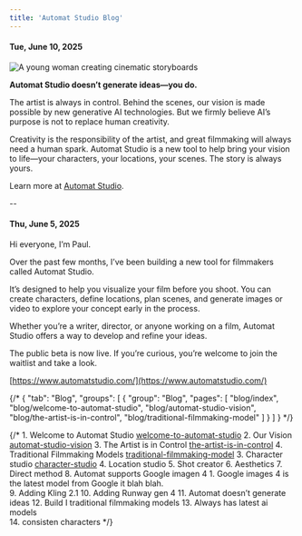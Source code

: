 ```yaml
---
title: 'Automat Studio Blog'
---
```


#### Tue, June 10, 2025

![A young woman creating cinematic storyboards](/images/blog/june-10-2025.webp?1)

**Automat Studio doesn’t generate ideas—you do.**

The artist is always in control. Behind the scenes, our vision is made possible by new generative AI technologies. But we firmly believe AI’s purpose is not to replace human creativity.

Creativity is the responsibility of the artist, and great filmmaking will always need a human spark. Automat Studio is a new tool to help bring your vision to life—your characters, your locations, your scenes. The story is always yours.

Learn more at [Automat Studio](https://automatstudio.com).

--

#### Thu, June 5, 2025

Hi everyone, I’m Paul.

Over the past few months, I’ve been building a new tool for filmmakers called Automat Studio.

It’s designed to help you visualize your film before you shoot. You can create characters, define locations, plan scenes, and generate images or video to explore your concept early in the process.

Whether you’re a writer, director, or anyone working on a film, Automat Studio offers a way to develop and refine your ideas.

The public beta is now live. If you’re curious, you’re welcome to join the waitlist and take a look.

[https://www.automatstudio.com/](https://www.automatstudio.com/)



{/* {
    "tab": "Blog",
    "groups": [
        {
        "group": "Blog",
        "pages": [
            "blog/index",
            "blog/welcome-to-automat-studio",
            "blog/automat-studio-vision",
            "blog/the-artist-is-in-control",
            "blog/traditional-filmmaking-model"
        ]
        }
    ]
} */}

{/* 1. Welcome to Automat Studio [welcome-to-automat-studio](/blog/welcome-to-automat-studio)
2. Our Vision [automat-studio-vision](/blog/automat-studio-vision)
3. The Artist is in Control [the-artist-is-in-control](/blog/the-artist-is-in-control)
4. Traditional Filmmaking Models [traditional-filmmaking-model](/blog/traditional-filmmaking-model)
3. Character studio [character-studio](/blog/character-studio)
4. Location studio
5. Shot creator 
6. Aesthetics
7. Direct method
8. Automat supports  Google imagen 4
    1. Google images 4 is the latest model from Google it blah blah.  
9. Adding Kling 2.1
10. Adding Runway gen 4
11. Automat doesn’t generate ideas
12. Build I traditional filmmaking models
13. Always has latest ai models  
14. consisten characters */}
